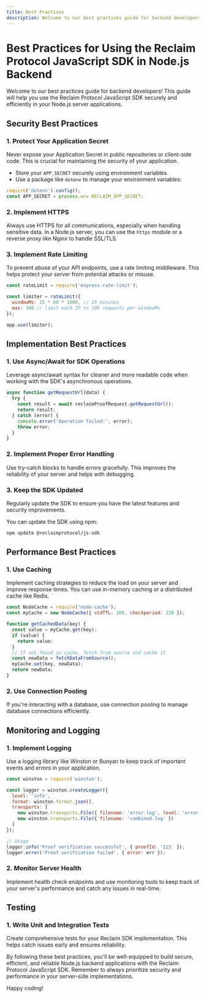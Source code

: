 ```yaml
---
title: Best Practices
description: Welcome to our best practices guide for backend developers! This guide will help you use the Reclaim Protocol JavaScript SDK securely and efficiently in your Node.js server applications.
---
```


# Best Practices for Using the Reclaim Protocol JavaScript SDK in Node.js Backend

Welcome to our best practices guide for backend developers! This guide will help you use the Reclaim Protocol JavaScript SDK securely and efficiently in your Node.js server applications.

## Security Best Practices

### 1. Protect Your Application Secret

<Callout type="warning">
  Never expose your Application Secret in public repositories or client-side code. This is crucial for maintaining the security of your application.
</Callout>

- Store your `APP_SECRET` securely using environment variables.
- Use a package like `dotenv` to manage your environment variables:

```javascript
require('dotenv').config();
const APP_SECRET = process.env.RECLAIM_APP_SECRET;
```

### 2. Implement HTTPS

Always use HTTPS for all communications, especially when handling sensitive data. In a Node.js server, you can use the `https` module or a reverse proxy like Nginx to handle SSL/TLS.

### 3. Implement Rate Limiting

To prevent abuse of your API endpoints, use a rate limiting middleware. This helps protect your server from potential attacks or misuse.

```javascript
const rateLimit = require('express-rate-limit');

const limiter = rateLimit({
  windowMs: 15 * 60 * 1000, // 15 minutes
  max: 100 // limit each IP to 100 requests per windowMs
});

app.use(limiter);
```

## Implementation Best Practices

### 1. Use Async/Await for SDK Operations

Leverage async/await syntax for cleaner and more readable code when working with the SDK's asynchronous operations.

```javascript
async function getRequestUrl(data) {
  try {
    const result = await reclaimProofRequest.getRequestUrl();
    return result;
  } catch (error) {
    console.error('Operation failed:', error);
    throw error;
  }
}
```

### 2. Implement Proper Error Handling

Use try-catch blocks to handle errors gracefully. This improves the reliability of your server and helps with debugging.

### 3. Keep the SDK Updated

<Callout type="info">
  Regularly update the SDK to ensure you have the latest features and security improvements.
</Callout>

You can update the SDK using npm:

```bash
npm update @reclaimprotocol/js-sdk
```

## Performance Best Practices

### 1. Use Caching

Implement caching strategies to reduce the load on your server and improve response times. You can use in-memory caching or a distributed cache like Redis.

```javascript
const NodeCache = require('node-cache');
const myCache = new NodeCache({ stdTTL: 100, checkperiod: 120 });

function getCachedData(key) {
  const value = myCache.get(key);
  if (value) {
    return value;
  }
  // If not found in cache, fetch from source and cache it
  const newData = fetchDataFromSource();
  myCache.set(key, newData);
  return newData;
}
```

### 2. Use Connection Pooling

If you're interacting with a database, use connection pooling to manage database connections efficiently.

## Monitoring and Logging

### 1. Implement Logging

Use a logging library like Winston or Bunyan to keep track of important events and errors in your application.

```javascript
const winston = require('winston');

const logger = winston.createLogger({
  level: 'info',
  format: winston.format.json(),
  transports: [
    new winston.transports.File({ filename: 'error.log', level: 'error' }),
    new winston.transports.File({ filename: 'combined.log' })
  ]
});

// Usage
logger.info('Proof verification successful', { proofId: '123' });
logger.error('Proof verification failed', { error: err });
```

### 2. Monitor Server Health

Implement health check endpoints and use monitoring tools to keep track of your server's performance and catch any issues in real-time.

## Testing

### 1. Write Unit and Integration Tests

Create comprehensive tests for your Reclaim SDK implementation. This helps catch issues early and ensures reliability.

By following these best practices, you'll be well-equipped to build secure, efficient, and reliable Node.js backend applications with the Reclaim Protocol JavaScript SDK. Remember to always prioritize security and performance in your server-side implementations.

Happy coding!
